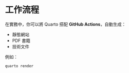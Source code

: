 # 工作流程

在實務中，你可以將 Quarto 搭配 **GitHub Actions**，自動生成：

- 靜態網站
- PDF 書籍
- 技術文件

例如：

```bash
quarto render
```


